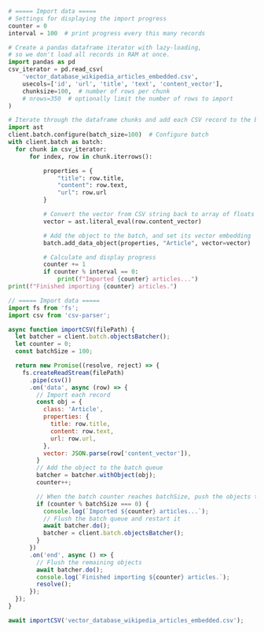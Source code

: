 
<Tabs groupId="languages">
<TabItem value="py" label="Python">

```python
# ===== Import data =====
# Settings for displaying the import progress
counter = 0
interval = 100  # print progress every this many records

# Create a pandas dataframe iterator with lazy-loading,
# so we don't load all records in RAM at once.
import pandas as pd
csv_iterator = pd.read_csv(
    'vector_database_wikipedia_articles_embedded.csv',
    usecols=['id', 'url', 'title', 'text', 'content_vector'],
    chunksize=100,  # number of rows per chunk
    # nrows=350  # optionally limit the number of rows to import
)

# Iterate through the dataframe chunks and add each CSV record to the batch
import ast
client.batch.configure(batch_size=100)  # Configure batch
with client.batch as batch:
  for chunk in csv_iterator:
      for index, row in chunk.iterrows():

          properties = {
              "title": row.title,
              "content": row.text,
              "url": row.url
          }

          # Convert the vector from CSV string back to array of floats
          vector = ast.literal_eval(row.content_vector)

          # Add the object to the batch, and set its vector embedding
          batch.add_data_object(properties, "Article", vector=vector)

          # Calculate and display progress
          counter += 1
          if counter % interval == 0:
              print(f"Imported {counter} articles...")
print(f"Finished importing {counter} articles.")
```

</TabItem>
<TabItem value="js" label="JavaScript/TypeScript">

```js
// ===== Import data =====
import fs from 'fs';
import csv from 'csv-parser';

async function importCSV(filePath) {
  let batcher = client.batch.objectsBatcher();
  let counter = 0;
  const batchSize = 100;

  return new Promise((resolve, reject) => {
    fs.createReadStream(filePath)
      .pipe(csv())
      .on('data', async (row) => {
        // Import each record
        const obj = {
          class: 'Article',
          properties: {
            title: row.title,
            content: row.text,
            url: row.url,
          },
          vector: JSON.parse(row['content_vector']),
        }
        // Add the object to the batch queue
        batcher = batcher.withObject(obj);
        counter++;

        // When the batch counter reaches batchSize, push the objects to Weaviate
        if (counter % batchSize === 0) {
          console.log(`Imported ${counter} articles...`);
          // Flush the batch queue and restart it
          await batcher.do();
          batcher = client.batch.objectsBatcher();
        }
      })
      .on('end', async () => {
        // Flush the remaining objects
        await batcher.do();
        console.log(`Finished importing ${counter} articles.`);
        resolve();
      });
  });
}

await importCSV('vector_database_wikipedia_articles_embedded.csv');
```

</TabItem>
</Tabs>
